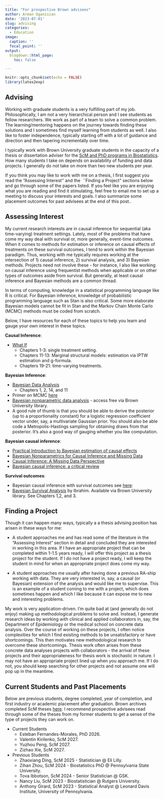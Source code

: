 ```yaml
---
title: "For prospective Brown advisees"
author: Arman Oganisian
date: '2023-07-01'
slug: advising
categories:
  - Education
image:
  caption: ''
  focal_point: ''
output:
  blogdown::html_page:
    toc: false

---
```


```r
knitr::opts_chunk$set(echo = FALSE)
library(latex2exp)
```

## Advising
Working with graduate students is a very fulfilling part of my job. Philosophically, I am not a very hierarchical person and I see students as fellow researchers. We work as part of a team to solve a common problem. The learning/mentoring happens on the journey towards finding these solutions and I sometimes find myself learning from students as well. I also like to foster independence, typically starting off with a lot of guidance and direction and then tapering incrementally over time.

I typically work with Brown University graduate students in the capacity of a thesis or dissertation adviser for the [ScM and PhD programs in Biostatistics](https://biostatistics.sph.brown.edu/academics). How many students I take on depends on availability of funding and data projects. I generally do not take on more than two new students per year. 

If you think you may like to work with me on a thesis, I first suggest you read the "Assessing Interest'' and the \ ``Finding a Project" sections below and go through some of the papers listed. If you feel like you are enjoying what you are reading and find it stimulating, feel free to email me to set up a meeting to discuss your interests and goals. I also summarize some placement outcomes for past advisees at the end of this post..

## Assessing Interest

My current research interests are in causal inference for sequential (aka time-varying) treatment settings. Lately, most of the problems that have come my way deal with survival or, more generally, event-time outcomes. When it comes to methods for estimation or inference on causal effects of treatments on these survival outcomes, I tend to work within the Bayesian paradigm. Thus, working with me typically requires working at the intersection of 1) causal inference, 2) survival analysis, and 3) Bayesian methods. Projects need not involve these - for instance, I also like working on causal inference using frequentist methods when applicable or on other types of outcomes aside from survival. But generally, at least causal inference and Bayesian methods are a common thread.

In terms of computing, knowledge in a statistical programming language like R is critical. For Bayesian inference, knowledge of probabilistic programming language such as Stan is also critical. Some more elaborate Bayesian models cannot be fit in Stan and the Markov Chain Monte Carlo (MCMC) methods must be coded from scratch.

Below, I have resources for each of these topics to help you learn and gauge your own interest in these topics.

**Causal Inference**:

- [What If](https://www.hsph.harvard.edu/miguel-hernan/wp-content/uploads/sites/1268/2024/04/hernanrobins_WhatIf_26apr24.pdf)
  - Chapters 1-3: single treatment setting.
  - Chapters 11-13: Marginal structural models: estimation via IPTW estimation and g-formula.
  - Chapters 19-21: time-varying treatments.
  
**Bayesian Inference**:

- [Bayesian Data Analysis](http://www.stat.columbia.edu/~gelman/book/BDA3.pdf)
  - Chapters 1, 2, 14, and 11
- Primer on MCMC [here](https://www.cs.ubc.ca/~arnaud/andrieu_defreitas_doucet_jordan_intromontecarlomachinelearning.pdf)
- [Bayesian nonparametric data analysis](https://link.springer.com/book/10.1007/978-3-319-18968-0) - access free via Brown University library.
- A good rule of thumb is that you should be able to derive the posterior (up to a proportionality constant) for a logistic regression coefficient vector under, say, a multivariate Gaussian prior. You should also be able code a Metropolis-Hastings sampling for obtaining draws from that posterior. It's also a good way of gauging whether you like computation.


**Bayesian causal inference**:

- [Practical Introduction to Bayesian estimation of causal effects](https://onlinelibrary.wiley.com/doi/epdf/10.1002/sim.8761)
- [Bayesian Nonparametrics for Causal Inference and Missing Data](https://www.routledge.com/Bayesian-Nonparametrics-for-Causal-Inference-and-Missing-Data/Daniels-Linero-Roy/p/book/9780367341008?srsltid=AfmBOooQdwAQGPuRQ3aKSf_rdO_es0NP_ijM3bR0Q1l4JPQrcrnF7_8U)
- [Causal Inference: A Missing Data Perspective
](https://projecteuclid.org/journals/statistical-science/volume-33/issue-2/Causal-Inference-A-Missing-Data-Perspective/10.1214/18-STS645.full)
- [Bayesian causal inference: a critical review](https://royalsocietypublishing.org/doi/10.1098/rsta.2022.0153)

**Survival outcomes**:

- Bayesian causal inference with survival outcomes see [here](https://arxiv.org/abs/2310.12358):
- [Bayesian Survival Analysis](https://link.springer.com/book/10.1007/978-1-4757-3447-8) by Ibrahim. Available via Brown University library. See Chapters 1,2, and 3.


## Finding a Project

Though it can happen many ways, typically a a thesis advising position has arisen in these ways for me:

- A student approaches me and has read some of the literature in the "Assessing Interest" section in detail and concluded they are interested in working in this area. If I have an appropriate project that can be completed within 1-1.5 years ready, I will offer this project as a thesis project for the student. If I do not have a project ready, I will keep the student in mind for when an appropriate project does come my way.

- A student approaches me usually after having done a previous RA-ship working with data. They are very interested in, say, a causal (or Bayesian) extension of the analysis and would like me to supervise. This is an example of a student coming to me with a project, which does sometimes happen and which I like because it can expose me to new and interesting problems.

My work is very application-driven. I'm quite bad at (and generally do not enjoy) making up methodological problems to solve and. Instead, I generate research ideas by working with clinical and applied collaborators in, say, the Department of Epidemiology or the medical school on concrete data analysis. Over the course of working on these projects, I often notice complexities for which I find existing methods to be unsatisfactory or have shortcomings. This then motivates new methodological research to overcome these shortcomings. Thesis work often arises from these concrete data analyses projects with collaborators - the arrival of these projects and their appropriateness for thesis work is stochastic in nature. I may not have an appropriate project lined up when you approach me. If I do not, you should keep searching for other projects and not assume one will pop up in the meantime.

## Current Students and Past Placements
Below are previous students, degree completed, year of completion, and first industry or academic placement after graduation. Brown archives completed ScM theses [here](https://repository.library.brown.edu/studio/search/?q=biostatistics&selected_facets=ir_collection_name%3ABiostatistics). I recommend prospective advisees read through some of the theses from my former students to get a sense of the type of projects they can work on.

- Current Students
  - Esteban Fernandes-Morales, PhD 2026.
  - Valentin Kirilenko, ScM 2027.
  - Yuzhou Peng, ScM 2027.
  - Zizhao Xie, ScM 2027.
  
  
- Previous Students
  - Zhaoxiang Ding, ScM 2025 - Statistician @ Eli Lilly.
  - Zihan Zhou, ScM 2024 - Biostatistics PhD @ Pennsylvania State University.
  - Tova Ibbotson, ScM 2024 - Senior Statistician @ GSK.
  - Nancy Liu, ScM 2023 - Biostatistician @ Rutgers University.
  - Anthony Girard, ScM 2023 - Statistical Analyst @ Leonard Davis Institute, University of Pennsylvania.

